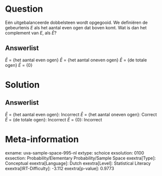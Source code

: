 Question
========

Eén uitgebalanceerde dobbelsteen wordt opgegooid. We definiëren de
gebeurtenis *E* als het aantal even ogen dat boven komt. Wat is dan het
complement van *E*, als $\bar{E}$?

Answerlist
----------

$\bar{E}$ = {het aantal even ogen}
$\bar{E}$ = {het aantal oneven ogen}
$\bar{E}$ = {de totale ogen}
$\bar{E}$ = {0}

Solution
========

Answerlist
----------

$\bar{E}$ = {het aantal even ogen}: Incorrect
$\bar{E}$ = {het aantal oneven ogen}: Correct
$\bar{E}$ = {de totale ogen}: Incorrect
$\bar{E}$ = {0}: Incorrect

Meta-information
================
exname: uva-sample-space-995-nl
extype: schoice
exsolution: 0100
exsection: Probability/Elementary Probability/Sample Space
exextra[Type]: Conceptual
exextra[Language]: Dutch
exextra[Level]: Statistical Literacy
exextra[IRT-Difficulty]: -3.112
exextra[p-value]: 0.9773
